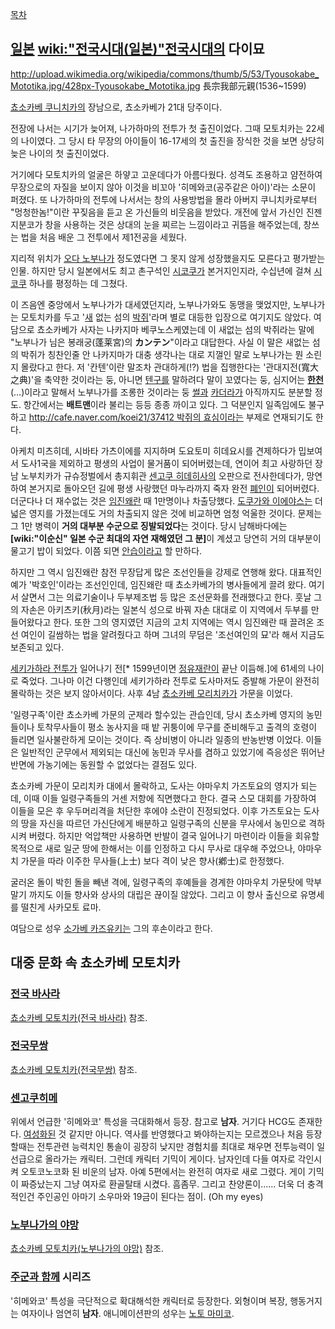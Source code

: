 [[목차]]

== [[일본]] [[wiki:"전국시대(일본)"전국시대]]의 다이묘 ==
http://upload.wikimedia.org/wikipedia/commons/thumb/5/53/Tyousokabe_Mototika.jpg/428px-Tyousokabe_Mototika.jpg
長宗我部元親(1536~1599)

[[쵸소카베 쿠니치카]]의 장남으로, 쵸소카베가 21대 당주이다.

전장에 나서는 시기가 늦어져, 나가하마의 전투가 첫 출진이었다. 그때 모토치카는 22세의 나이였다. 그 당시 타 무장의 아이들이 16-17세의 첫 출진을 장식한 것을 보면 상당히 늦은 나이의 첫 출진이었다. 

거기에다 모토치카의 얼굴은 하얗고 고운데다가 아름다웠다. 성격도 조용하고 얌전하여 무장으로의 자질을 보이지 않아 이것을 비꼬아 '히메와코(공주같은 아이)'라는 소문이 퍼졌다. 또 나가하마의 전투에 나서서는 창의 사용방법을 몰라 아버지 쿠니치카로부터 "멍청한놈!"이란 꾸짖음을 듣고 온 가신들의 비웃음을 받았다. 개전에 앞서 가신인 진젠지분코가 창을 사용하는 것은 상대의 눈을 찌르는 느낌이라고 귀뜸을 해주었는데, 창쓰는 법을 처음 배운 그 전투에서 제1전공을 세웠다.

지리적 위치가 [[오다 노부나가]] 정도였다면 그 못지 않게 성장했을지도 모른다고 평가받는 인물. 하지만 당시 일본에서도 최고 촌구석인 [[시코쿠]]가 본거지인지라, 수십년에 걸쳐 [[시코쿠]] 하나를 평정하는 데 그쳤다.

이 즈음엔 중앙에서 노부나가가 대세였던지라, 노부나가와도 동맹을 맺었지만, 노부나가는 모토치카를 두고 '[[새]] 없는 섬의 [[박쥐]]'라며 별로 대등한 입장으로 여기지도 않았다. 여담으로 쵸소카베가 사자는 나카지마 베쿠노스케였는데 이 새없는 섬의 박쥐라는 말에 "노부나가 님은 봉래궁(蓬莱宮)의 '''カンテン'''"이라고 대답한다. 사실 이 말은 새없는 섬의 박쥐가 칭찬인줄 안 나카지마가 대충 생각나는 대로 지껄인 말로 노부나가는 뭔 소린지 몰랐다고 한다. 저 '칸텐'이란 말조차 관대하게(!?) 법을 집행한다는 '관대지전(寬大之典)'을 축약한 것이라는 둥, 아니면 [[텐구]]를 말하려다 말이 꼬였다는 둥, 심지어는 '''[[한천]]'''(…)이라고 말해서 노부나가를 조롱한 것이라는 둥 [[썰]]과 [[카더라]]가 아직까지도 분분할 정도. 항간에서는 '''배트맨'''이라 불리는 등등 종종 까이고 있다. 그 덕분인지 일족임에도 불구하고 [[http://cafe.naver.com/koei21/37412 박쥐의 효심]]이라는 부제로 연재되기도 한다.

아케치 미츠히데, 시바타 가츠이에를 지지하며 도요토미 히데요시를 견제하다가 밉보여서 도사1국을 제외하고 평생의 사업이 물거품이 되어버렸는데, 연이어 최고 사랑하던 장남 노부치카가 규슈정벌에서 총지휘관 [[센고쿠 히데히사]]의 오판으로 전사한데다가, 망연하여 본거지로 돌아오던 길에 평생 사랑했던 마누라까지 죽자 완전 [[폐인]]이 되어버렸다. 더군다나 더 재수없는 것은 [[임진왜란]] 때 1만명이나 차출당했다. [[도쿠가와 이에야스]]는 더 넓은 영지를 가졌는데도 거의 차출되지 않은 것에 비교하면 엄청 억울한 것이다. 문제는 그 1만 병력이 '''거의 대부분 수군으로 징발되었다'''는 것이다. 당시 남해바다에는 '''[wiki:"이순신" 일본 수군 최대의 자연 재해였던 그 분]'''이 계셨고 당연히 거의 대부분이 물고기 밥이 되었다. 이쯤 되면 [[안습]]이라고 할 만하다.

하지만 그 역시 임진왜란 참전 무장답게 많은 조선인들을 강제로 연행해 왔다. 대표적인 예가 '박호인'이라는 조선인인데, 임진왜란 때 쵸소카베가의 병사들에게 끌려 왔다. 여기서 살면서 그는 의료기술이나 두부제조법 등 많은 조선문화를 전래했다고 한다. 훗날 그의 자손은 아키츠키(秋月)라는 일본식 성으로 바꿔 자손 대대로 이 지역에서 두부를 만들어왔다고 한다. 또한 그의 영지였던 지금의 고치 지역에는 역시 임진왜란 때 끌려온 조선 여인이 길쌈하는 법을 알려줬다고 하며 그녀의 무덤은 '조선여인의 묘'라 해서 지금도 보존되고 있다.

[[세키가하라 전투]]가 일어나기 전[* 1599년이면 [[정유재란]]이 끝난 이듬해.]에 61세의 나이로 죽었다. 그나마 이건 다행인데 세키가하라 전투로 도사마저도 증발해 가문이 완전히 몰락하는 것은 보지 않아서이다. 사후 4남 [[쵸소카베 모리치카]]가 가문을 이었다.

'일령구족'이란 쵸소카베 가문의 군제라 할수있는 관습인데, 당시 쵸소카베 영지의 농민들이나 토착무사들이 평소 농사지을 때 밭 귀퉁이에 무구를 준비해두고 출격의 호령이 들리면 일사불란하게 모이는 것이다. 즉 상비병이 아니라 일종의 반농반병 이었다. 이들은 일반적인 군무에서 제외되는 대신에 농민과 무사를 겸하고 있었기에 즉응성은 뛰어난 반면에 가농기에는 동원할 수 없었다는 결점도 있다. 

쵸소카베 가문이 모리치카 대에서 몰락하고, 도사는 야마우치 가즈토요의 영지가 되는데, 이때 이들 일령구족들의 거센 저항에 직면했다고 한다. 결국 스모 대회를 가장하여 이들을 모은 후 우두머리격을 처단한 후에야 소란이 진정되었다. 이후 가즈토요는 도사의 땅을 자신을 따르던 가신단에게 배분하고 일령구족의 신분을 무사에서 농민으로 격하시켜 버렸다. 하지만 억압책만 사용하면 반발이 결국 일어나기 마련이라 이들을 회유할 목적으로 새로 일군 땅에 한해서는 이를 인정하고 다시 무사로 대우해 주었으나, 야마우치 가문을 따라 이주한 무사들(上士) 보다 격이 낮은 향사(鄕士)로 한정했다.

굴러온 돌이 박힌 돌을 빼낸 격에, 일령구족의 후예들을 경계한 야마우치 가문탓에 막부 말기 까지도 이들 향사와 상사의 대립은 끊이질 않았다. 그리고 이 향사 출신으로 유명세를 떨친게 사카모토 료마.

  


여담으로 성우 [[소가베 카즈유키]]는 그의 후손이라고 한다.

== 대중 문화 속 쵸소카베 모토치카 ==
=== [[전국 바사라]] ===
[[쵸소카베 모토치카(전국 바사라)]] 참조.

=== [[전국무쌍]] ===
[[쵸소카베 모토치카(전국무쌍)]] 참조.

=== [[센고쿠히메]] ===
위에서 언급한 '히메와코' 특성을 극대화해서 등장. 참고로 '''남자'''. 거기다 HCG도 존재한다. [[여성화]]된 것 같지만 아니다.
역사를 반영했다고 봐야하는지는 모르겠으나 처음 등장할때는 전투관련 능력치인 통솔이 굉장히 낮지만 경험치를 최대로 채우면 전투능력이 일선급으로 올라가는 캐릭터. 그런데 캐릭터 기믹이 게이다. 남자인데 다들 여자로 각인시켜 오토코노코화 된 비운의 남자. 아예 5편에서는 완전히 여자로 새로 그렸다. 게이 기믹이 짜증났는지 그냥 여자로 환골탈태 시켰다. 흠좀무. 그리고 찬양론이...... 더욱 더 충격적인건 주인공인 아마기 소우마와 19금이 된다는 점이. (Oh my eyes)


=== [[노부나가의 야망]] ===
[[쵸소카베 모토치카(노부나가의 야망)]] 참조.


=== [[주군과 함께]] 시리즈 ===
'히메와코' 특성을 극단적으로 확대해석한 캐릭터로 등장한다. 외형이며 복장, 행동거지는 여자이나 엄연히 '''남자'''. 애니메이션판의 성우는 [[노토 마미코]].
